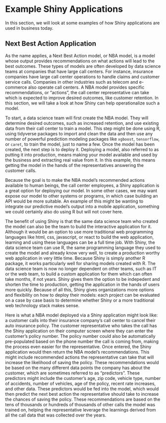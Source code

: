 # Example Shiny Applications 

In this section, we will look at some examples of how Shiny applications are used in business today.

## Next Best Action Application 

As the name applies, a Next Best Action model, or NBA model, is a model whose output provides recommendations on what actions will lead to the best outcomes. These types of models are often developed by data science teams at companies that have large call centers. For instance, insurance companies have large call center operations to handle claims and customer service calls. Companies in other industries such as telecom and e-commerce also operate call centers. A NBA model provides specific recommendations, or "actions", the call center representative can take which is expected to improve desired outcomes, like customer retention. In this section, we will take a look at how Shiny can help operationalize such a model.

To start, a data science team will first create the NBA model. They will determine desired outcomes, such as increased retention, and use existing data from their call center to train a model. This step might be done using R, using tidyverse packages to import and clean the data and then use any number of powerful prediction modeling packages like `xgboost`, `tensorflow`, or `caret`, to train the model, just to name a few. Once the model has been created, the next step is to deploy it. Deploying a model, also referred to as putting it into production, means making your model available and used by the business and extracting real value from it. In this example, this means getting the model in the hands of the representatives answering the customer calls.

Because the goal is to make the NBA model's recommended actions available to human beings, the call center employees, a Shiny application is a great option for deploying our model. In some other cases, we may want expose our model to other systems or programs, in which case building an API would be more suitable. An example of this might be wanting to integrate our predictive model's output into a mobile application, something we could certainly also do using R but will not cover here.

The benefit of using Shiny is that the same data science team who created the model can also be the team to build the interactive application for it. Although it would be an option to use more traditional web programming languages like html, css, javascript, or react to build the web application, learning and using these languages can be a full time job. With Shiny, the data science team can use R, the same programming language they used to create the model and already know very well, to create a production worthy web application in very little time. Because Shiny is simply another R package, it works particularly well for sharing models created with R. The data science team is now no longer dependent on other teams, such as IT or the web team, to build a custom application for them which can often take months, if not years. Shiny gives them the option to be indepedent and shorten the time to production, getting the application in the hands of users more quickly. Because of all this, Shiny gives organizations more options and flexibility on how to deploy their models: each project can be evaluated on a case by case basis to determine whether Shiny or a more traditional web technology stack makes sense.

Here is what a NBA model deployed via a Shiny application might look like: a customer calls into their insurance company's call center to cancel their auto insurance policy. The customer representative who takes the call has the Shiny application on their computer screen where they can enter the customer's policy number. The policy number could also be automatically pre-populated based on the phone number the call is coming from, making the process even easier for the representative. Once entered, the Shiny application would then return the NBA model's recommendations. This might include recommended actions the representative can take that will increase the likelihood of saving the policy. These recommendations would be based on the many different data points the company has about the customer, which are sometimes referred to as "predictors". These predictors might include the customer's age, zip code, vehicle type, number of accidents, number of vehicles, age of the policy, recent rate increases, and other data. These predictors would be fed into the model, which would then predict the next best action the representative should take to increase the chances of saving the policy. These recommendations are based on the tens of thousands or hundreds of thousands of other calls the model was trained on, helping the representative leverage the learnings derived from all the call data that was collected over the years.
